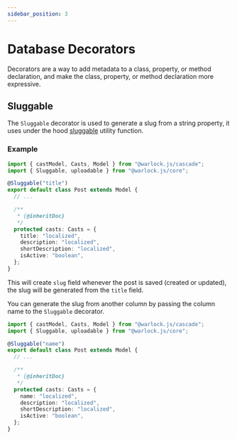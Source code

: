 ```yaml
---
sidebar_position: 3
---
```


# Database Decorators

Decorators are a way to add metadata to a class, property, or method declaration, and make the class, property, or method declaration more expressive.

## Sluggable

The `Sluggable` decorator is used to generate a slug from a string property, it uses under the hood [sluggable](./../utils/sluggable) utility function.

### Example

```ts title="src/app/products/models/product.ts"
import { castModel, Casts, Model } from "@warlock.js/cascade";
import { Sluggable, uploadable } from "@warlock.js/core";

@Sluggable("title")
export default class Post extends Model {
  // ...

  /**
   * {@inheritDoc}
   */
  protected casts: Casts = {
    title: "localized",
    description: "localized",
    shortDescription: "localized",
    isActive: "boolean",
  };
}
```

This will create `slug` field whenever the post is saved (created or updated), the slug will be generated from the `title` field.

You can generate the slug from another column by passing the column name to the `Sluggable` decorator.

```ts title="src/app/products/models/product.ts"
import { castModel, Casts, Model } from "@warlock.js/cascade";
import { Sluggable, uploadable } from "@warlock.js/core";

@Sluggable("name")
export default class Post extends Model {
  // ...

  /**
   * {@inheritDoc}
   */
  protected casts: Casts = {
    name: "localized",
    description: "localized",
    shortDescription: "localized",
    isActive: "boolean",
  };
}
```
